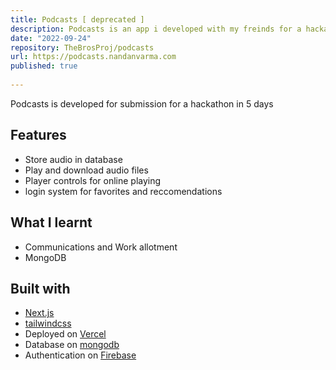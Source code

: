 ```yaml
---
title: Podcasts [ deprecated ]
description: Podcasts is an app i developed with my freinds for a hackathon in 5 days
date: "2022-09-24"
repository: TheBrosProj/podcasts
url: https://podcasts.nandanvarma.com
published: true
  
---
```


Podcasts is developed for submission for a hackathon in 5 days

## Features

- Store audio in database
- Play and download audio files
- Player controls for online playing
- login system for favorites and reccomendations

## What I learnt

- Communications and Work allotment
- MongoDB

## Built with

- [Next.js](https://nextjs.org)
- [tailwindcss](https://tailwindcss.com)
- Deployed on [Vercel](https://vercel.com)
- Database on [mongodb](https://www.mongodb.com)
- Authentication on [Firebase](https://firebase.google.com)
